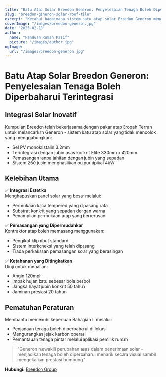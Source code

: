 ```yaml
---
title: "Batu Atap Solar Breedon Generon: Penyelesaian Tenaga Boleh Diperbaharui Terintegrasi"
slug: "breedon-generon-solar-roof-tile"
excerpt: "Ketahui bagaimana sistem batu atap solar Breedon Generon mengintegrasikan penghasilan tenaga boleh diperbaharui dengan estetika atap tradisional."
coverImage: "/images/breedon-generon.jpg"
date: "2025-02-10"
author:
  name: "Panduan Rumah Pasif"
  picture: "/images/author.jpg"
ogImage:
  url: "/images/breedon-generon.jpg"
---
```


# Batu Atap Solar Breedon Generon: Penyelesaian Tenaga Boleh Diperbaharui Terintegrasi

## Integrasi Solar Inovatif

Kumpulan Breedon telah bekerjasama dengan pakar atap Eropah Terran untuk melancarkan Generon - sistem batu atap solar yang tidak mencolok yang menggabungkan:

- Sel PV monokristalin 3.2mm
- Terintegrasi dengan jubin asas konkrit Elite 330mm x 420mm
- Pemasangan tanpa jahitan dengan jubin yang sepadan
- Sistem 260 jubin menghasilkan output tipikal 4kW

## Kelebihan Utama

✅ **Integrasi Estetika**  
Menghapuskan panel solar yang besar melalui:
- Permukaan kaca tempered yang dipasang rata
- Substrat konkrit yang sepadan dengan warna
- Penampilan permukaan atap yang berterusan

✅ **Pemasangan yang Dipermudahkan**  
Kontraktor atap boleh memasang menggunakan:
- Pengikat klip ribut standard
- Sistem interkoneksi yang telah dipasang
- Tiada perkakasan pemasangan solar yang berasingan

✅ **Ketahanan yang Ditingkatkan**  
Diuji untuk menahan:
- Angin 120mph
- Impak hujan batu sebesar bola besbol
- Jangka hayat jubin konkrit 50 tahun
- Jaminan prestasi 20 tahun

## Pematuhan Peraturan

Membantu memenuhi keperluan Bahagian L melalui:
- Penjanaan tenaga boleh diperbaharui di lokasi
- Mengurangkan jejak karbon operasi
- Pemantauan tenaga pintar melalui aplikasi pemilik rumah

> "Generon mewakili perubahan asas dalam penerimaan solar - menjadikan tenaga boleh diperbaharui menarik secara visual sambil mengekalkan prestasi bumbung."  

**Hubungi:** [Breedon Group](https://www.breedongroup.com)
